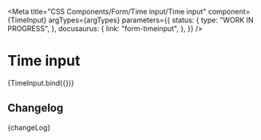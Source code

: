 
<Meta
  title="CSS Components/Form/Time input/Time input"
  component={TimeInput}
  argTypes={argTypes}
  parameters={{
    status: {
      type: "WORK IN PROGRESS",
    },
    docusaurus: {
      link: "form-timeinput",
    },
  }}
/>

# Time input

<Canvas>
  <Story name="Time input" args={defaultArgs}>
    {TimeInput.bind({})}
  </Story>
</Canvas>

<ArgsTable story="Time input" />

## Changelog

<Description>{changeLog}</Description>
